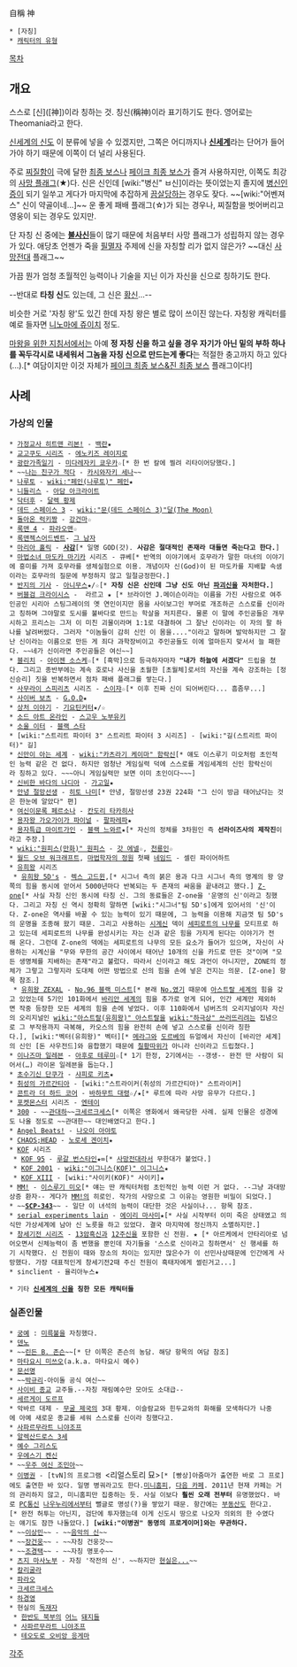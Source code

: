 自稱 神

 * [자칭]
 * [[캐릭터의 유형]]

[[목차]]
== 개요 ==
스스로 [신]([神])이라 칭하는 것. 칭신(稱神)이라 표기하기도 한다. 영어로는 Theomania라고 한다. 

[[신세계의 신]]도 이 분류에 넣을 수 있겠지만, 그쪽은 어디까지나 '''[[신세계]]'''라는 단어가 들어가야 하기 때문에 이쪽이 더 널리 사용된다.

주로 [[찌질]]함이 극에 달한 [[최종 보스]]나 [[페이크 최종 보스]]가 즐겨 사용하지만, 이쪽도 최강의 [[사망 플래그]](★)다. 신은 신인데 [wiki:"병신" ㅂ신]이라는 뜻이었는지 졸지에 [[병신]][[인증]]이 되기 일쑤고 게다가 마지막에 추잡하게 [[끔살]]당하는 경우도 잦다. ~~[wiki:"어벤져스" 신이 약골이네...]~~ 운 좋게 패배 플래그(☆)가 되는 경우나, 찌질함을 벗어버리고 영웅이 되는 경우도 있지만.

단 자칭 신 중에는 '''[[불사신]]'''들이 많기 때문에 처음부터 사망 플래그가 성립하지 않는 경우가 있다. 애당초 언젠가 죽을 [[필멸자]] 주제에 신을 자칭할 리가 없지 않은가? ~~대신 [[사망전대]] 플래그~~

가끔 뭔가 엄청 초월적인 능력이나 기술을 지닌 이가 자신을 신으로 칭하기도 한다.

--반대로 '''타칭 신'''도 있는데, 그 신은 [[황신]]...--

비슷한 거로 '자칭 왕'도 있긴 한데 자칭 왕은 별로 많이 쓰이진 않는다. 자칭왕 캐릭터를 예로 들자면 [[니노마에 쥬이치]] 정도.

[[마왕을 위한 지침서]]에서는 아예 '''정 자칭 신을 하고 싶을 경우 자기가 아닌 밑의 부하 하나를 꼭두각시로 내세워서 그놈을 자칭 신으로 만드는게 좋다'''는 적절한 충고까지 하고 있다(...).[* 여담이지만 이것 자체가 [[페이크 최종 보스&진 최종 보스]] 플래그이다!]

== 사례 ==
=== 가상의 인물 ===

 * [[가정교사 히트맨 리본!]] - [[백란]]★
 * [[교고쿠도 시리즈]] - [[에노키즈 레이지로]]
 * [[광란가족일기]] - [[미다레자키 쿄우카]]☆[* 한 번 칼에 찔려 리타이어당했다.]
 * ~~[[나는 친구가 적다]] - [[카시와자키 세나]]~~
 * [[나루토]] - [[wiki:"페인(나루토)" 페인]]★
 * [[니들리스]] - [[아담 아크라이트]]
 * [[닥터후]] - [[달렉 황제]]
 * [[데드 스페이스 3]] - [[wiki:"문(데드 스페이스 3)"달(The Moon)]]
 * [[돌아온 럭키짱]] - [[강건마]]☆
 * [[록맨 4]] - [[파라오맨]]☆
 * [[록맨젝스]]어드벤트- [[그 남자]]
 * [[마리아 홀릭]] - '''[[사감]]'''[* 일명 GOD(갓). '''사감은 절대적인 존재라 대들면 죽는다고 한다.'''] 
 * [[마법소녀 마도카 마기카]] 시리즈 - 큐베[* 반역의 이야기에서 호무라가 말한 마녀의 이야기에 흥미를 가져 호무라를 생체실험으로 이용. 개념이자 신(God)이 된 마도카를 지배할 속샘이라는 호무라의 질문에 부정하지 않고 일절긍정한다.]
 * [[반지의 기사]] - [[아니무스]]★/☆[* '''자칭 신은 신인데 그냥 신도 아닌 [[파괴신]]을 자처한다.''']
 * [[버블검 크라이시스]] -  라르고 ★ [* 브라이언 J.메이슨이라는 이름을 가진 사람으로 여주인공인 시리아 스팅그레이의 옛 연인이지만 몸을 사이보그인 부머로 개조하곤 스스로를 신이라고 칭하며 그야말로 도시를 불바다로 만드는 학살을 저지른다. 물론 이 말에 주인공들은 개무시하고 프리스는 그저 이 미친 괴물이라며 1:1로 대결하여 그 잘난 신이라는 이 자의 팔 하나를 날려버렸다. 그러자 "이놈들이 감히 신인 이 몸을...."이라고 말하며 발악하지만 그 잘난 신이라는 이름으로 만든 게 죄다 과학장비이고 주인공들도 이에 얼마든지 맞서서 늘 패한다. ~~네가 신이라면 주인공들은 여신~~]
 * [[블리치]] - [[아이젠 소스케]]☆[* [흑막]으로 등극하자마자 '''"내가 하늘에 서겠다"''' 드립을 쳤다. 그리고 종반부에는 계속 호로나 사신을 초월한 [초월체]로서의 자신을 계속 강조하는 [정신승리] 짓을 반복하면서 점차 패배 플래그를 쌓는다.]
 * [[사무라이 스피리츠]] 시리즈 - [[스이쟈]]☆[* 이후 진짜 신이 되어버린다... 흠좀무...]
 * [[사이버 보츠]] - [[G.O.D]]★
 * [[상처 이야기]] - [[기요틴커터]]★/☆
 * [[소드 아트 온라인]] - [[스고우 노부유키]]
 * [[소울 이터]] - [[블랙 스타]]
 * [wiki:"스트리트 파이터 3" 스트리트 파이터 3 시리즈] - [wiki:"길(스트리트 파이터)" 길]
 * [[신만이 아는 세계]] - [[wiki:"카츠라기 케이마" 함락신]][* 얘도 이스루기 미오처럼 초인적인 능력 같은 건 없다. 하지만 엄청난 게임실력 덕에 스스로를 게임세계의 신인 함락신이라 칭하고 있다. ~~~아니 게임실력만 보면 이미 초인이다~~~]
 * [[신비한 바다의 나디아]] - [[가고일]]★
 * [[안녕 절망선생]] - [[히토 나미]][* 안녕, 절망선생 23권 224화 "그 신이 방금 태어났다는 것은 한눈에 알았다" 편]
 * [[여신이문록 페르소나]] - [[칸도리 타카히사]]
 * [[용자왕 가오가이가 파이널]] - [[팔파레파]]★
 * [[용자특급 마이트가인]] - [[블랙 느와르]]★[* 자신의 정체를 3차원인 즉 '''선라이즈사의 제작진'''이라고 주장.]
 * [[wiki:"원피스(만화)" 원피스]] - [[갓 에넬]]☆, [[천룡인]]☆
 * [[월드 오브 워크래프트]], [[마법학자의 정원]] 첫째 [[네임드]] - 셀린 파이어하트
 * [[유희왕]] 시리즈
  * [[유희왕 5D's]] - [[렉스 고드윈]],[* 시그너 측의 붉은 용과 다크 시그너 측의 명계의 왕 양쪽의 힘을 동시에 얻어서 5000년마다 반복되는 두 존재의 싸움을 끝내려고 했다.] [[Z-one]][* 사실 자칭 신인 동시에 타칭 신. 그의 동료들은 Z-one을 '운명의 신'이라고 칭했다. 그리고 자칭 신 역시 정확히 말하면 [wiki:"시그너"팀 5D's]에게 있어서의 '신'이다. Z-one은 역사를 바꿀 수 있는 능력이 있기 때문에, 그 능력을 이용해 지금껏 팀 5D's의 운명을 조종해 왔기 때문. 그리고 사용하는 [[시계신]] 덱이 [[세피로트의 나무]]를 모티프로 하고 있는데 세피로트의 나무를 완성시키는 자는 신과 같은 힘을 가지게 된다는 이야기가 전해 온다. 그런데 Z-one의 덱에는 세피로트의 나무의 모든 요소가 들어가 있으며, 자신이 사용하는 시계신을 "무와 무한의 공간 사이에서 태어난 10개의 신을 카드로 만든 것"이며 "모든 생명체를 지배하는 존재"라고 불렀다. 따라서 신이라고 해도 과언이 아니지만, ZONE의 정체가 그렇고 그렇지라 도대체 어떤 방법으로 신의 힘을 손에 넣은 건지는 의문. [Z-one] 항목 참조.]
  * [[유희왕 ZEXAL]] - [[No.96 블랙 미스트]][* 본래 [[No.]]였기 때문에 [[아스트랄 세계]]의 힘을 갖고 있었는데 5기인 101화에서 [[바리안 세계]]의 힘을 추가로 얻게 되어, 인간 세계만 제외하면 작중 등장한 모든 세계의 힘을 손에 넣었다. 이후 110화에서 넘버즈의 오리지널이자 자신의 오리지널인 [[wiki:"아스트랄(유희왕)" 아스트랄]]을 [[wiki:"하극상" 쓰러뜨리려는]] 집념으로 그 부작용까지 극복해, 카오스의 힘을 완전히 손에 넣고 스스로를 신이라 칭한다.], [wiki:"벡터(유희왕)" 벡터][* [[메라그]]와 [[도르베]]의 듀얼에서 자신이 [바리안 세계]의 신인 [돈 사우전드]와 융합했기 때문에 [[칠황]]따위가 아니라 신이라고 드립쳤다.] 
 * [[이나즈마 일레븐]] - [[아후로 테루미]]☆[* 1기 한정, 2기에서는 --갱생-- 완전 딴 사람이 되어서(…) 라이몬 일레븐을 돕는다.]
 * [[초수기신 단쿠가]] - [[샤피로 키츠]]★
 * [[취성의 가르간티아]] - [wiki:"스트라이커(취성의 가르간티아)" 스트라이커]
 * [[콘트라 더 하드 코어]] - [[바하무트 대령]]☆/★[* 루트에 따라 사망 유무가 다르다.]
 * [[포켓몬스터]] 시리즈 - [[엔테이]]
 * [[300]] - ~~[[나는 관대하다|관대하]]~~[[크세르크세스]][* 이쪽은 영화에서 왜곡당한 사례. 실제 인물은 성경에도 나올 정도로 ~~관대한~~ 대인배였다고 한다.]
 * [[Angel Beats!]] - [[나오이 아야토]]
 * [[CHAOS;HEAD]] - [[노로세 겐이치]]★
 * [[KOF]] 시리즈
  * [[KOF 95]] - [[루갈 번스타인]]★∞[* [[사망전대]]라서 무한대가 붙었다.]
  * [[KOF 2001]] - [[wiki:"이그니스(KOF)" 이그니스]]★
  * [[KOF XIII]] - [wiki:"사이키(KOF)" 사이키]★
 * [[MM!]] - [[이스루기 미오]][* 얘는 딴 캐릭터처럼 초인적인 능력 이런 거 없다. --그냥 과대망상증 환자-- 게다가 [[MM!]]의 히로인. 작가의 사망으로 그 이유는 영원한 비밀이 되었다.]
 * ~~'''[[SCP-343]]'''~~ - 일단 이 녀석의 능력이 대단한 것은 사실이나... 항목 참조.
 * [[serial experiments lain]] - [[에이리 마사미]]★[* 사실 시작부터 이미 죽은 상태였고 의식만 가상세계에 남아 신 노릇을 하고 있었다. 결국 마지막에 정신까지 소멸하지만.] 
 * [[창세기전 시리즈]] - [[13암흑신]]과 [[12주신]]을 포함한 신 전원. ★ [* 아르케에서 안타리아로 넘어오면서 신체능력이 좀 변했을 뿐인데 자기들을 '스스로 신이라고 칭하면서' 신 행세를 하기 시작했다. 신 전원이 때와 장소의 차이는 있지만 많은수가 이 선민사상때문에 인간에게 사망했다. 가장 대표적인게 창세기전2때 주신 전원이 흑태자에게 썰린거고...]
 * sinclient - 율리아누스★

 * 기타 '''[[신세계의 신]]을 칭한 모든 캐릭터들'''

=== 실존인물 ===
 * [[궁예]] : [[미륵불]]을 자칭했다. 
 * [[덴노]]
 * ~~[[린든 B. 존슨]]~~[* 단 이쪽은 존슨의 농담. 해당 항목의 여담 참조]
 * [http://ko.wikipedia.org/wiki/%EB%A7%88%ED%83%80%EC%9A%94%EC%8B%9C_%EB%AF%B8%EC%93%B0%EC%98%A4 마타요시 미쓰오](a.k.a. 마타요시 예수)
 * [[문선명]]
 * ~~[[박규리]]-아이돌 공식 여신~~
 * [[사이비 종교]] 교주들.--자칭 재림예수만 모아도 소대급--
 * [http://nownews.seoul.co.kr/news/newsView.php?id=20090831601004 세르게이 도르프]
 * 악바르 대제 - [[무굴 제국]]의 3대 황제. 이슬람교와 힌두교와의 화해를 모색하다가 나중에 아예 새로운 종교를 세워 스스로를 신이라 칭했다고.
 * [[사파르무라트 니야조프]]
 * [[알렉산드로스 3세]]
 * [[예수 그리스도]]
 * [[우에스기 켄신]]
 * ~~[[조민아|우주 여신 조민아]]~~
 * [http://poll.dcnews.in/dcnews/news/news_list.php?code=ahh&id=71723&curPage=&s_title=&s_body=&s_name=&s_que=&page=571 이병권] - [tvN]의 프로그램 <리얼스토리 묘>[* [빵상]아줌마가 출연한 바로 그 프로]에도 출연한 바 있다. 일명 병궈라고도 한다.[http://www.cyworld.com/godlbk 미니홈피], [http://cafe.daum.net/lordgod 다음 카페]. 2011년 현재 카페는 거의 관리하지 않고, 미니홈피만 집중하는 듯. 사실 이보다 '''훨씬 오래 전부터''' 유명했었다. 바로 [[PC통신]] [[나우누리]]에서부터 뻘글로 명성(?)을 쌓았기 때문. 항간에는 [[부동산]]도 한다고.[* 완전 허투는 아닌지, 검단에 투자했는데 이게 신도시 땅으로 나오자 의외의 한 수였다는 얘기도 잠깐 나돌았다.] '''[wiki:"이병권" 동명의 프로게이머]와는 무관하다.'''
 * ~~[[이상민]]~~ - ~~[[음악의 신]]~~
 * ~~[[장건웅]]~~ - ~~자칭 건웅갓~~
 * ~~[[조경택]]~~ - ~~자칭 명포수~~
 * [[츠지 마사노부]] - 자칭 '작전의 신'. ~~하지만 [[병신|현실은...]]~~
 * [[칼리굴라]]
 * [[파라오]]
 * [[크세르크세스]]
 * [[하경영]]
 * 현실의 [[독재자]]
  * [[김일성|한반도 북부의]] [[김정일|어느]] [[김정은|돼지들]]
  * [[사파르무라트 니야조프]]
  * [[테오도로 오비앙 응게마]]


[[각주]]
